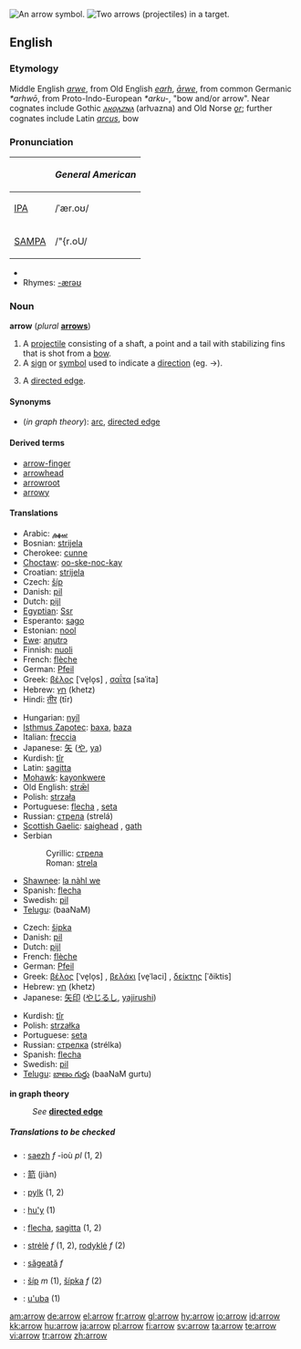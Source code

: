[[Image:11 7 3.svg|thumb|right|An arrow symbol.]]
[[Image:Archery target.jpg|thumb|right|Two arrows (projectiles) in a target.]]
==English==

===Etymology===
Middle English ''[[arwe]]'', from Old English ''[[earh]]'', ''[[ārwe]]'', from common Germanic ''*arhwō'', from Proto-Indo-European ''*arku-'', "bow and/or arrow".  Near cognates include Gothic ''[[𐌰𐍂𐍈𐌰𐌶𐌽𐌰]]'' (arƕazna) and Old Norse ''[[ǫr]]''; further cognates include Latin ''[[arcus]]'', bow

===Pronunciation===
{| border=1 cellpadding=5
! !! ''General American''
|-
| [[IPA]] || /ˈær.oʊ/
|-
| [[SAMPA]] || /"{r.oU/
|}
*{{audio|en-us-arrow.ogg|Audio (US)}}
*Rhymes: [[Rhymes:English:-ærəʊ|-ærəʊ]]

===Noun===
'''arrow''' (''plural'' '''[[arrows]]''')

# A [[projectile]] consisting of a shaft, a point and a tail with stabilizing fins that is shot from a [[bow]].
# A [[sign]] or [[symbol]] used to indicate a [[direction]] (eg. <math>\to</math>).
# {{graphtheory}} A [[directed edge]].

====Synonyms====
*(''in graph theory''): [[arc]], [[directed edge]]

====Derived terms====
*[[arrow-finger]]
*[[arrowhead]]
*[[arrowroot]]
*[[arrowy]]

====Translations====
{{trans-top|projectile}}
*Arabic: [[سهم]]
*Bosnian: [[strijela#Bosnian|strijela]] {{f}}
*Cherokee: [[cunne]]
*[[Choctaw]]: [[oo-ske-noc-kay]]
*Croatian: [[strijela#Croatian|strijela]] {{f}}
*Czech: [[šíp]] {{m}}
*Danish: [[pil]] {{c}}
*Dutch: [[pijl]] {{m}}
*[[Egyptian]]: [[Ssr]]
*Esperanto: [[sago]]
*Estonian: [[nool]]
*[[Ewe]]: [[aŋutrɔ]] {{n}}
*Finnish: [[nuoli]]
*French: [[flèche]] {{f}}
*German: [[Pfeil]] {{m}}
*Greek: [[βέλος]] [ˈve̞lo̞s] {{n}}, [[σαΐτα]] [saˈita] {{f}}
*Hebrew: [[חץ]] (khetz) {{m}}
*Hindi: [[तीर]] (tīr) {{g|Hindi}}
{{trans-mid}}
*Hungarian: [[nyíl]]
*[[Isthmus Zapotec]]: [[baxa]], [[baza]]
*Italian: [[freccia]] {{f}}
*Japanese: [[矢]] ([[や]], [[ya]])
*Kurdish: [[tîr]] {{m}}
*Latin: [[sagitta]] {{f}}
*[[Mohawk]]: [[kayonkwere]]
*Old English: [[stræl|strǣl]] {{g|Old English}}
*Polish: [[strzała]] {{f}}
*Portuguese: [[flecha]] {{f}}, [[seta]] {{f}}
*Russian: [[стрела#Russian|стрела]] (strelá) {{f}}
*[[Scottish Gaelic]]: [[saighead]] {{f}}, [[gath]] {{f}}
*Serbian
*:Cyrillic: [[стрела#Serbian|стрела]] {{f}}
*:Roman: [[strela#Serbian|strela]] {{f}}
*[[Shawnee]]: [[la nàhl we]]
*Spanish: [[flecha]] {{f}}
*Swedish: [[pil]] {{c}}
*[[Telugu]]: {{t|te|బాణము}} (baaNaM)
{{trans-bottom}}

{{trans-top|symbol}}
*Czech: [[šipka]] {{f}}
*Danish: [[pil]] {{c}}
*Dutch: [[pijl]] {{m}}
*French: [[flèche]] {{f}}
*German: [[Pfeil]] {{m}}
*Greek: [[βέλος]] [ˈve̞lo̞s] {{n}}, [[βελάκι]] [ve̞ˈlaci] {{n}}, [[δείκτης]] [ˈðiktis] {{m}}
*Hebrew: [[חץ]] (khetz) {{m}}
*Japanese: [[矢印]] ([[やじるし]], [[yajirushi]])
{{trans-mid}}
*Kurdish: [[tîr]] {{m}}
*Polish: [[strzałka]] {{f}}
*Portuguese: [[seta]] {{f}}
*Russian: [[стрелка]] (strélka) {{f}}
*Spanish: [[flecha]] {{f}}
*Swedish: [[pil]] {{c}}
*[[Telugu]]: [[బాణం గుర్తు]] (baaNaM gurtu)
{{trans-bottom}}

'''in graph theory'''
:''See'' '''[[directed edge]]'''

=====Translations to be checked=====
<!--Remove this section once all of the translations below have been moved into the tables above.-->
{{checktrans}}

*{{ttbc|Breton}}: [[saezh]] ''f'' -ioù ''pl'' (1, 2)
*{{ttbc|Chinese}}: [[箭]] (jiàn)
*{{ttbc|Frisian}}: [[pylk]] (1, 2)
*{{ttbc|Guarani}}: [[hu'y]] (1)
*{{ttbc|Interlingua}}: [[flecha]], [[sagitta]] (1, 2)
*{{ttbc|Lithuanian}}: [[strėlė]] ''f'' (1, 2), [[rodyklė]] ''f'' (2)
*{{ttbc|Romanian}}: [[săgeată]] ''f''
*{{ttbc|Slovak}}: [[šíp#Slovak|šíp]] ''m'' (1), [[šípka#Slovak|šípka]] ''f'' (2)
*{{ttbc|Tupinambá}}: [[u'uba]] (1)

[[am:arrow]]
[[de:arrow]]
[[el:arrow]]
[[fr:arrow]]
[[gl:arrow]]
[[hy:arrow]]
[[io:arrow]]
[[id:arrow]]
[[kk:arrow]]
[[hu:arrow]]
[[ja:arrow]]
[[pl:arrow]]
[[fi:arrow]]
[[sv:arrow]]
[[ta:arrow]]
[[te:arrow]]
[[vi:arrow]]
[[tr:arrow]]
[[zh:arrow]]